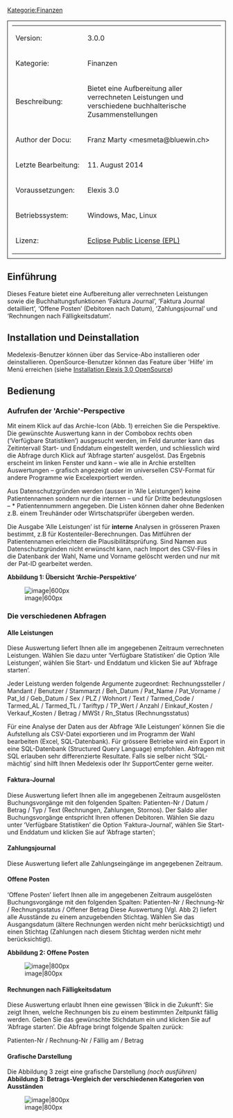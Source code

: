[[Kategorie:Finanzen]]

<table style="width:100%; border: 1px solid; padding: 10px">
	
	<tr>
		<td>Version:</td>
		<td>3.0.0</td> 		
	</tr>
	<tr>
		<td style="width:150px;">Kategorie:</td>
		<td>Finanzen</td>
	</tr>
	<tr>
		<td>Beschreibung:</td>
		<td>Bietet eine Aufbereitung aller verrechneten Leistungen und verschiedene buchhalterische Zusammenstellungen</td>
	</tr>
	<tr>
		<td>Author der Docu:</td>
		<td>Franz Marty <mesmeta@bluewin.ch></td>
	</tr>
	<tr>
		<td>Letzte Bearbeitung:</td>
		<td>11. August 2014</td>
	</tr>
	<tr>
		<td>Voraussetzungen:</td>
		<td>Elexis 3.0</td>
	</tr>
	<tr>
		<td>Betriebssystem:</td>
		<td>Windows, Mac, Linux</td>
	</tr>
	<tr>
		<td>Lizenz:</td>
		<td>[http://www.eclipse.org/legal/epl-v10.html Eclipse Public License (EPL)]</td>
	</tr>
</table>


== Einführung ==

Dieses Feature bietet eine Aufbereitung aller verrechneten Leistungen sowie die Buchhaltungsfunktionen ‘Faktura Journal’, ‘Faktura Journal detailliert’, ‘Offene Posten’ (Debitoren nach Datum), ‘Zahlungsjournal’ und ‘Rechnungen nach Fälligkeitsdatum’.


== Installation und Deinstallation ==
Medelexis-Benutzer können über das Service-Abo installieren oder deinstallieren.  OpenSource-Benutzer können das Feature über 'Hilfe' im Menü erreichen (siehe [[Installation Elexis 3.0 OpenSource]])


==Bedienung==
===Aufrufen der 'Archie'-Perspective===

Mit einem Klick auf das Archie-Icon (Abb. 1) erreichen Sie die Perspektive. Die gewünschte Auswertung kann in der Combobox rechts oben (‘Verfügbare Statistiken’) ausgesucht werden, im Feld darunter kann das Zeitintervall  Start- und Enddatum eingestellt werden, und schliesslich wird die Abfrage durch Klick auf ‘Abfrage starten’ ausgelöst. Das Ergebnis erscheint im linken Fenster und kann – wie alle in Archie erstellten Auswertungen – grafisch angezeigt oder im universellen CSV-Format für andere Programme wie Excelexportiert werden.

Aus Datenschutzgründen werden (ausser in ‘Alle Leistungen’) keine Patientennamen sondern nur die internen – und für Dritte bedeutungslosen – * Patientennummern angegeben. Die Listen können daher ohne Bedenken z.B. einem Treuhänder oder Wirtschatsprüfer übergeben werden.

Die Ausgabe ‘Alle Leistungen’ ist für '''interne''' Analysen in grösseren Praxen bestimmt, z.B für Kostenteiler-Berechnungen. Das Mitführen der Patientennamen erleichtern die Plausibilitätsprüfung. Sind Namen aus Datenschutzgründen nicht erwünscht kann, nach Import des CSV-Files in die Datenbank der Wahl, Name und Vorname gelöscht werden und nur mit der Pat-ID gearbeitet werden.

'''Abbildung 1: Übersicht ‘Archie-Perspektive’'''

[[Datei:ch.elexis.buchhaltung.basis:buch1.png|image|600px]]


=== Die verschiedenen Abfragen===
====Alle Leistungen====
Diese Auswertung liefert Ihnen alle im angegebenen Zeitraum verrechneten Leistungen. Wählen Sie dazu unter ‘Verfügbare Statistiken’ die Option ‘Alle Leistungen’, wählen Sie Start- und Enddatum und klicken Sie auf ‘Abfrage starten’.

Jeder Leistung werden folgende Argumente zugeordnet:
Rechnungssteller / Mandant / Benutzer / Stammarzt / Beh_Datum / Pat_Name / Pat_Vorname / Pat_Id / Geb_Datum / Sex / PLZ / Wohnort / Text / Tarmed_Code / Tarmed_AL / Tarmed_TL / Tariftyp / TP_Wert / Anzahl / Einkauf_Kosten / Verkauf_Kosten / Betrag / MWSt / Rn_Status (Rechnungsstatus)

Für eine Analyse der Daten aus der Abfrage ‘Alle Leistungen’ können Sie die Aufstellung als CSV-Datei exportieren und im Programm der Wahl bearbeiten (Excel, SQL-Datenbank). Für grössere Betriebe wird ein Export in eine SQL-Datenbank (Structured Query Language) empfohlen. Abfragen mit SQL erlauben sehr differenzierte Resultate. Falls sie selber nicht ‘SQL-mächtig’ sind hilft Ihnen Medelexis oder Ihr SupportCenter gerne weiter.


==== Faktura-Journal ====
Diese Auswertung liefert Ihnen alle im angegebenen Zeitraum ausgelösten Buchungsvorgänge mit den folgenden Spalten:
Patienten-Nr / Datum / Betrag / Typ / Text (Rechnungen, Zahlungen, Stornos).
Der Saldo aller Buchungsvorgänge entspricht Ihren offenen Debitoren.
Wählen Sie dazu unter ‘Verfügbare Statistiken’ die Option ‘Faktura-Journal’, wählen Sie Start- und Enddatum und klicken Sie auf ‘Abfrage starten’;


====Zahlungsjournal ====
Diese Auswertung liefert alle Zahlungseingänge im angegebenen Zeitraum.


==== Offene Posten ====
‘Offene Posten’ liefert Ihnen alle im angegebenen Zeitraum ausgelösten Buchungsvorgänge mit den folgenden Spalten:
Patienten-Nr / Rechnung-Nr / Rechnungsstatus / Offener Betrag
Diese Auswertung (Vgl. Abb 2) liefert alle Ausstände zu einem anzugebenden Stichtag. Wählen Sie das Ausgangsdatum (ältere Rechnungen werden nicht mehr berücksichtigt) und einen Stichtag (Zahlungen nach diesem Stichtag werden nicht mehr berücksichtigt).


'''Abbildung 2: Offene Posten'''

[[Image:ch.elexis.buchhaltung.basis_buch2.png|image|800px]]


==== Rechnungen nach Fälligkeitsdatum ====
Diese Auswertung erlaubt Ihnen eine gewissen ‘Blick in die Zukunft’: Sie zeigt Ihnen, welche Rechnungen bis zu einem bestimmten Zeitpunkt fällig werden. Geben Sie das gewünschte Stichdatum ein und klicken Sie auf ‘Abfrage starten’. Die Abfrage bringt folgende Spalten zurück:

Patienten-Nr / Rechnung-Nr / Fällig am / Betrag


==== Grafische Darstellung====
Die Abbildung 3 zeigt eine grafische Darstellung ''(noch ausführen)''
'''Abbildung 3: Betrags-Vergleich der verschiedenen Kategorien von Ausständen'''

[[Image:ch.elexis.buchhaltung.basis_buch3.png|image|800px]]